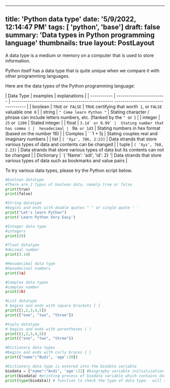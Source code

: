 ---
 title: 'Python data type'
 date: '5/9/2022, 12:14:47 PM'
 tags: [ 'python', 'base']
 draft: false
 summary: 'Data types in Python programming language'
 thumbnails: true
 layout: PostLayout
 ---

 A data type is a medium or memory on a computer that is used to store information.

 Python itself has a data type that is quite unique when we compare it with other programming languages.

 Here are the data types of the Python programming language:

 |  Data Type |  examples |  explanations |
 |  ----------- |  ------------------------ |  --------------------------------------------------  ---------------------------------- |
 |  boolean |  `TRUE` or` FALSE` |  `TRUE` certifying that worth` 1`, or `FALSE` valuable one` 0` |
 |  string |  `" Come learn Python "` |  Stating character / phrase can include letters numbers, etc. (flanked by the `" `or` `) |
 |  integer |  `25` or` 1209` |  Stated integer |
 |  float |  `` 3.14` or 0.99` |  Stating number that has comma |
 |  hexadecimal |  `` 9a` or 1d3` |  Stating numbers in hex format (based on the number 16) |
 |  Complex |  `` 1 + 5j |  Stating couples real and imaginary numbers |
 |  list |  `[ 'Xyz', 786, 2:23]` |  Data strands that store various types of data and contents can be changed |
 |  tuple |  `( 'Xyz', 768, 2.23)` |  Data strands that store various types of data but its contents can not be changed |
 |  Dictionary |  `{ 'Name': 'adi', 'id': 2} '|  Data strands that store various types of data such as bookmarks and value pairs |

 To try various data types, please try the Python script below.

 ```python:data-type.py
 #boolean datatype
 #There are 2 types of boolean data, namely true or false
 print(true)
 print(false)

 #String datatype
 #begins and ends with double quotes " " or single quote ' '
 print("Let's learn Python")
 print('Learn Python Very Easy')

 #Integer data type
 #integers
 print(20)

 #float datatype
 #decimal number
 print(3.14)

 #Hexadecimal data type
 #hexadecinal numbers
 print(9a)

 #Complex data types
 #complex number
 print(5h)

 #List datatype
 # begins and ends with square brackets [ ]
 print([1,2,3,4,5])
 print(["one", "two", "three"])

 #tuple datatype
 # begins and ends with parentheses ( )
 print((1,2,3,4,5))
 print(("one", "two", "three"))

 #Dictionary data types
 #begins and ends with curly braces { }
 print({"name":"Budi", 'age':20})

 #Dictionary data type is entered into the biodata variable
 biodata = {"name":"Andi", 'age':21} #biography variable initialization process
 print(biodata) #printing process of biodata variable which contains data type Dictionary
 print(type(biodata)) # function to check the type of data type.  will show <class 'dict'> which means dict is a data type dictionary
 ```
